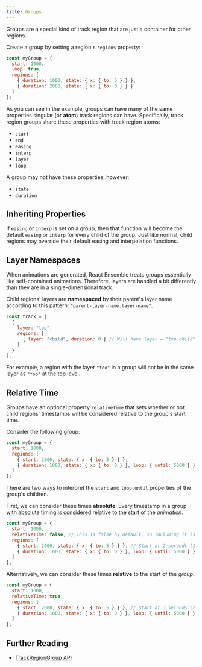```yaml
---
title: Groups
---
```


Groups are a special kind of track region that are just a container for other regions.

Create a group by setting a region's `regions` property:

```js
const myGroup = {
  start: 1000,
  loop: true,
  regions: [
    { duration: 1000, state: { x: { to: 5 } } },
    { duration: 2000, state: { x: { to: 0 } } }
  ]
};
```

As you can see in the example, groups can have many of the same properties singular (or **atom**) track regions can have.
Specifically, track region groups share these properties with track region atoms:

- `start`
- `end`
- `easing`
- `interp`
- `layer`
- `loop`

A group may not have these properties, however:

- `state`
- `duration`

## Inheriting Properties

If `easing` or `interp` is set on a group, then that function will become the default `easing` or `interp` for every child of the group.
Just like normal, child regions may override their default easing and interpolation functions.

## Layer Namespaces

When animations are generated, React Ensemble treats groups essentially like self-contained animations.
Therefore, layers are handled a bit differently than they are in a single-dimensional track.

Child regions' layers are **namespaced** by their parent's layer name according to this pattern: `"parent-layer-name.layer-name"`.

```js
const track = [
  {
    layer: "top",
    regions: [
      { layer: "child", duration: 0 } // Will have layer = "top.child"
    ]
  }
];
```

For example, a region with the layer `"foo"` in a group will not be in the same layer as `"foo"` at the top level.

## Relative Time

Groups have an optional property `relativeTime` that sets whether or not child regions' timestamps will be considered relative to the group's start time.

Consider the following group:

```js
const myGroup = {
  start: 1000,
  regions: [
    { start: 2000, state: { x: { to: 5 } } },
    { duration: 1000, state: { x: { to: 0 } }, loop: { until: 5000 } }
  ]
};
```

There are two ways to interpret the `start` and `loop.until` properties of the group's children.

First, we can consider these times **absolute**. Every timestamp in a group with absolute timing is considered relative to the start of the _animation_.

```js
const myGroup = {
  start: 1000,
  relativeTime: false, // This is false by default, so including it is not needed
  regions: [
    { start: 2000, state: { x: { to: 5 } } }, // Start at 2 seconds (1 second after the group starts)
    { duration: 1000, state: { x: { to: 0 } }, loop: { until: 5000 } } // Loop until 5 seconds (4 seconds after the group starts)
  ]
};
```

Alternatively, we can consider these times **relative** to the start of the _group_.

```js
const myGroup = {
  start: 1000,
  relativeTime: true,
  regions: [
    { start: 2000, state: { x: { to: 5 } } }, // Start at 3 seconds (2 seconds after the group starts)
    { duration: 1000, state: { x: { to: 0 } }, loop: { until: 5000 } } // Loop until 6 seconds (5 seconds after the group starts)
  ]
};
```

## Further Reading

- [TrackRegionGroup API](/docs/api/types#trackregiongroup)
